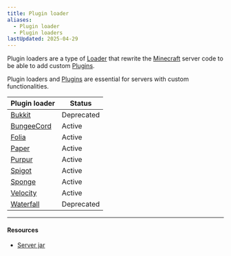 ```yaml
---
title: Plugin loader
aliases:
  - Plugin loader
  - Plugin loaders
lastUpdated: 2025-04-29
---
```



Plugin loaders are a type of [Loader](/loader) that rewrite the [Minecraft](/minecraft) server code to be able to add custom [Plugins](/plugin).

Plugin loaders and [Plugins](/plugin) are essential for servers with custom functionalities.

| Plugin loader             | Status     |
| ------------------------- | ---------- |
| [Bukkit](/bukkit)         | Deprecated |
| [BungeeCord](/bungeecord) | Active     |
| [Folia](/folia)           | Active     |
| [Paper](/paper)           | Active     |
| [Purpur](/purpur)         | Active     |
| [Spigot](/spigot)         | Active     |
| [Sponge](/sponge)         | Active     |
| [Velocity](/velocity)     | Active     |
| [Waterfall](/waterfall)   | Deprecated |

<Asset path="pluginloadersgraph.svg" alt="Plguin loaders graph" />

---

#### Resources

- [Server jar](https://serverjar.org/)

<Yb src="https://www.youtube.com/embed/H2QZh527MaU" />